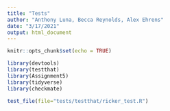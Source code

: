 ```yaml
---
title: "Tests"
author: "Anthony Luna, Becca Reynolds, Alex Ehrens"
date: "3/17/2021"
output: html_document
---
```


```r
knitr::opts_chunk$set(echo = TRUE)
```
```r
library(devtools)
library(testthat)
library(Assignment5)
library(tidyverse)
library(checkmate)
```
```r
test_file(file="tests/testthat/ricker_test.R")
```


